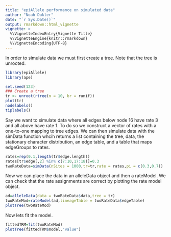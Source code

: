 ```yaml
---
title: "epiAllele performance on simulated data"
author: "Noah Dukler"
date: "`r Sys.Date()`"
output: rmarkdown::html_vignette
vignette: >
  %\VignetteIndexEntry{Vignette Title}
  %\VignetteEngine{knitr::rmarkdown}
  %\VignetteEncoding{UTF-8}
---
```


In order to simulate data we must first create a tree. Note that the tree is unrooted.
```r
library(epiAllele)
library(ape)

set.seed(123)
### Create a tree
tr <- unroot(rtree(n = 10, br = runif))
plot(tr)
nodelabels()
tiplabels()
```

Say we want to simulate data where all edges below node 16 have rate 3 and all above have rate 1. To do so we construct a vector of rates with a one-to-one mapping to tree edges. We can then simulate data with the simData function whcih returns a list containing the tree, data, the stationary character distribution, an edge table, and a table that maps edgeGroups to rates.

```r
rates=rep(0.1,length(tr$edge.length))
rates[tr$edge[,2] %in% c(7:10,17:18)]=0.3
twoRateData=simData(nSites = 1000,tr=tr,rate = rates,pi = c(0.3,0.7))
```

Now we can place the data in an alleleData object and then a rateModel. We can check that the rate assignments are correct by plotting the rate model object.

```r
ad=alleleData(data = twoRateData$data,tree = tr)
twoRateMod=rateModel(ad,lineageTable = twoRateData$edgeTable)
plotTree(twoRateMod)
```
 
Now lets fit the model.

```r
fittedTRM=fit(twoRateMod)
plotTree(fittedTRM$model,"value")
```